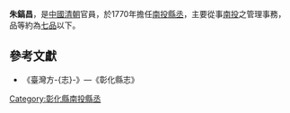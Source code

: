 '''朱鎬昌'''，是[[中國|中國]][[清朝|清朝]]官員，於1770年擔任[[南投縣|南投]][[縣丞|縣丞]]，主要從事[[南投縣|南投]]之管理事務，品等約為[[七品|七品]]以下。
{{start box}}
{{s-before|[[禮思鵬|禮思鵬]]}}
{{s-title|[[南投縣|南投]][[縣丞|縣丞]]|1770年上任}}
{{s-after|[[王廷璧_(南投縣丞)|王廷璧]]}}
{{end box}}
==參考文獻==
*《臺灣方-{志}-》—《彰化縣志》

{{清朝人物小作品}}

[[Category:彰化縣南投縣丞|Category:彰化縣南投縣丞]]